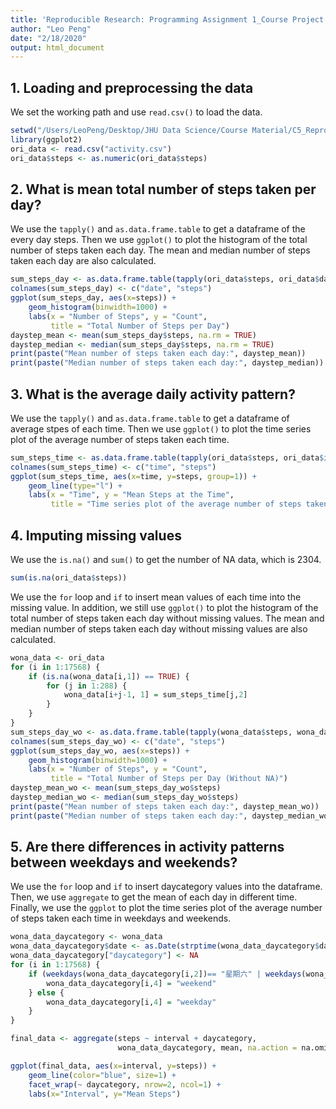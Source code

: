 ```yaml
---
title: 'Reproducible Research: Programming Assignment 1_Course Project 1'
author: "Leo Peng"
date: "2/18/2020"
output: html_document
---
```


## 1. Loading and preprocessing the data

We set the working path and use `read.csv()` to load the data.

```r
setwd("/Users/LeoPeng/Desktop/JHU Data Science/Course Material/C5_Reproducible Research/Course Project 1")
library(ggplot2)
ori_data <- read.csv("activity.csv")
ori_data$steps <- as.numeric(ori_data$steps)
```


## 2. What is mean total number of steps taken per day?

We use the `tapply()` and `as.data.frame.table` to get a dataframe of the every day steps. Then we use `ggplot()` to plot the histogram of the total number of steps taken each day. The mean and median number of steps taken each day are also calculated.

```r
sum_steps_day <- as.data.frame.table(tapply(ori_data$steps, ori_data$date, sum))
colnames(sum_steps_day) <- c("date", "steps")
ggplot(sum_steps_day, aes(x=steps)) + 
    geom_histogram(binwidth=1000) +
    labs(x = "Number of Steps", y = "Count",
         title = "Total Number of Steps per Day")
daystep_mean <- mean(sum_steps_day$steps, na.rm = TRUE)
daystep_median <- median(sum_steps_day$steps, na.rm = TRUE)
print(paste("Mean number of steps taken each day:", daystep_mean))
print(paste("Median number of steps taken each day:", daystep_median))

```


## 3. What is the average daily activity pattern?

We use the `tapply()` and `as.data.frame.table` to get a dataframe of average stpes of each time. Then we use `ggplot()` to plot the time series plot of the average number of steps taken each time.

```r
sum_steps_time <- as.data.frame.table(tapply(ori_data$steps, ori_data$interval, mean, na.rm=TRUE))
colnames(sum_steps_time) <- c("time", "steps")
ggplot(sum_steps_time, aes(x=time, y=steps, group=1)) + 
    geom_line(type="l") + 
    labs(x = "Time", y = "Mean Steps at the Time", 
         title = "Time series plot of the average number of steps taken")
```


## 4. Imputing missing values

We use the `is.na()` and `sum()` to get the number of NA data, which is 2304.

```r
sum(is.na(ori_data$steps))
```

We use the `for` loop and `if` to insert mean values of each time into the missing value. In addition,  we still use `ggplot()` to plot the histogram of the total number of steps taken each day without missing values. The mean and median number of steps taken each day  without missing values are also calculated. 

```r
wona_data <- ori_data
for (i in 1:17568) {
    if (is.na(wona_data[i,1]) == TRUE) {
        for (j in 1:288) {
            wona_data[i+j-1, 1] = sum_steps_time[j,2]
        }
    } 
}
sum_steps_day_wo <- as.data.frame.table(tapply(wona_data$steps, wona_data$date, sum))
colnames(sum_steps_day_wo) <- c("date", "steps")
ggplot(sum_steps_day_wo, aes(x=steps)) + 
    geom_histogram(binwidth=1000) +
    labs(x = "Number of Steps", y = "Count",
         title = "Total Number of Steps per Day (Without NA)")
daystep_mean_wo <- mean(sum_steps_day_wo$steps)
daystep_median_wo <- median(sum_steps_day_wo$steps)
print(paste("Mean number of steps taken each day:", daystep_mean_wo))
print(paste("Median number of steps taken each day:", daystep_median_wo))
```


## 5. Are there differences in activity patterns between weekdays and weekends?

We use the `for` loop and `if` to insert daycategory values into the dataframe. Then, we use `aggregate` to get the mean of each day in different time. Finally, we use the `ggplot` to plot the time series plot of the average number of steps taken each time in weekdays and weekends.

```r
wona_data_daycategory <- wona_data
wona_data_daycategory$date <- as.Date(strptime(wona_data_daycategory$date,format= "%Y-%m-%d"))
wona_data_daycategory["daycategory"] <- NA
for (i in 1:17568) {
    if (weekdays(wona_data_daycategory[i,2])== "星期六" | weekdays(wona_data_daycategory[i,2])== "星期日") {
        wona_data_daycategory[i,4] = "weekend"
    } else {
        wona_data_daycategory[i,4] = "weekday"
    }
}

final_data <- aggregate(steps ~ interval + daycategory, 
                        wona_data_daycategory, mean, na.action = na.omit)

ggplot(final_data, aes(x=interval, y=steps)) + 
    geom_line(color="blue", size=1) + 
    facet_wrap(~ daycategory, nrow=2, ncol=1) +
    labs(x="Interval", y="Mean Steps") 
```